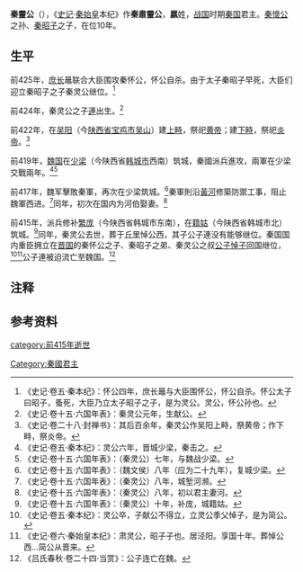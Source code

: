 {{Infobox 先秦人物
|名称=秦灵公
|图像=
|图说=
|别称=秦肃灵公
|姓=嬴
|氏=
|名=
|字=
|别名=
|别字=
|谥号=灵公
|时代=战国
|国家=秦国
|身份=秦国君主
|出生日期=
|逝世日期=前415年
|在位年代=前424年—前415年
|父=秦昭子
|母=
|正妻=
|妾=
|夫=
|子女=秦献公
|太子=秦献公
|都城=[[雍城|雍城]]{{NoteTag|《史记·卷六·秦始皇本纪》记载灵公居泾阳。林剑鸣所著《秦史稿》认为秦灵公时期为便于向东发展，居住于泾阳是可能的，但秦国的首都仍然是雍城，见林所著《秦史稿》第201页。<ref>{{cite book|author=林剑铭|coauthors= |title=《秦史稿》|year=1991年|publisher=上海人民出版社|location= |isbn= }}</ref>}}
|居所=[[泾阳|泾阳]]
|墓葬=丘里悼公西
}}

'''秦靈公'''（{{bd|？||前415年||Q}}），《[[史记|史记]]·[[秦始皇|秦始皇]]本纪》作'''秦肅靈公'''{{NoteTag|梁玉绳所著《史记志疑》和王蘧常所著《秦史》都认为肃字为误增。}}，'''嬴'''姓，[[战国|战国]]时期[[秦国|秦国]]君主。[[秦懷公|秦懷公]]之孙、[[秦昭子|秦昭子]]之子，在位10年。

== 生平 ==

前425年，[[庶长|庶长]]鼂联合大臣围攻秦怀公，怀公自杀。由于太子秦昭子早死，大臣们迎立秦昭子之子秦灵公继位。<ref>《史记·卷五·秦本纪》：怀公四年，庶长鼂与大臣围怀公，怀公自杀。怀公太子曰昭子，蚤死，大臣乃立太子昭子之子，是为灵公。灵公，怀公孙也。</ref>

前424年，秦灵公之子[[秦献公|連]]出生。<ref>《史记·卷十五·六国年表》：秦灵公元年，生献公。</ref>

前422年，在[[吴阳|吴阳]]（今[[陕西省|陕西省]][[宝鸡市|宝鸡市]][[吴山_(宝鸡)|吴山]]）建[[上畤|上畤]]，祭祀[[黄帝|黄帝]]；建[[下畤|下畤]]，祭祀[[炎帝|炎帝]]。<ref>《史记·卷二十八·封禅书》：其后百余年，秦灵公作吴阳上畤，祭黄帝；作下畤，祭炎帝。</ref>

前419年，[[魏国_(战国)|魏国]]在[[少梁|少梁]]（今陕西省[[韩城市|韩城市]]西南）筑城，秦國派兵進攻，兩軍在少梁交戰兩年。<ref>《史记·卷五·秦本纪》：灵公六年，晋城少梁，秦击之。</ref><ref>《史记·卷十五·六国年表》：（秦灵公）七年，与魏战少梁。</ref>

前417年，魏军擊敗秦軍，再次在少梁筑城。<ref>《史记·卷十五·六国年表》：（魏文侯）八年（应为二十九年），复城少梁。</ref>秦軍則沿[[黃河|黃河]]修築防禦工事，阻止魏軍西进。<ref>《史记·卷十五·六国年表》：（秦灵公）八年，城堑河濒。</ref>同年，初次在国内为河伯娶妻。<ref>《史记·卷十五·六国年表》：（秦灵公）八年，初以君主妻河。</ref>

前415年，派兵修补[[繁庞|繁庞]]（今陕西省韩城市东南），在[[籍姑|籍姑]]（今陕西省韩城市北）筑城。<ref>《史记·卷十五·六国年表》：（秦灵公）十年，补庞，城籍姑。</ref>同年，秦灵公去世，葬于[[丘里|丘里]]悼公西，其子公子連没有能够继位。秦国国内重臣拥立在[[晋国|晋国]]的秦怀公之子、秦昭子之弟、秦灵公之叔[[秦简公|公子悼子]]回国继位，<ref>《史记·卷五·秦本纪》：灵公卒，子献公不得立，立灵公季父悼子，是为简公。</ref><ref>《史记·卷六·秦始皇本纪》：肃灵公，昭子子也。居泾阳。享国十年。葬悼公西…简公从晋来。</ref>公子連被迫流亡至魏国。<ref>《吕氏春秋·卷二十四·当赏》：公子连亡在魏。</ref>

== 注释 ==
{{refbegin|2}}
<div class="references-medium">
{{NoteFoot}}
</div>
{{refend}}

== 参考资料 ==
{{reflist|2}}

{{中国皇帝|祖父[[秦怀公|秦怀公]]|叔[[秦簡公|秦簡公]]|[[秦國君主|秦國君主]]|前424年—前415年}}
{{秦国君主}}
[[Category:秦國君主|Category:秦國君主]]
[[category:前415年逝世|category:前415年逝世]]